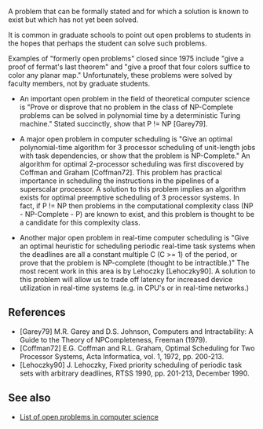 A problem that can be formally stated and for which a solution is known to exist but which has not yet been solved.

It is common in graduate schools to point out open problems to students in the hopes that perhaps the student can solve such problems.

Examples of "formerly open problems" closed since 1975 include "give a proof of fermat's last theorem" and "give a proof that four colors suffice to color any planar map."  Unfortunately, these problems were solved by faculty members, not by graduate students.

*An important open problem in the field of theoretical computer science is "Prove or disprove that no problem in the class of NP-Complete problems can be solved in polynomial time by a deterministic Turing machine."  Stated succinctly, show that P != NP [Garey79].

*A major open problem in computer scheduling is "Give an optimal polynomial-time algorithm for 3 processor scheduling of unit-length jobs with task dependencies, or show that the problem is NP-Complete."  An algorithm for optimal 2-processor scheduling was first discovered by Coffman and Graham [Coffman72].  This problem has practical importance in scheduling the instructions in the pipelines of a superscalar processor.  A solution to this problem implies an algorithm exists for optimal preemptive scheduling of 3 processor systems.  In fact, if P != NP then problems in the computational complexity class (NP - NP-Complete - P) are known to exist, and this problem is thought to be a candidate for this complexity class.

*Another major open problem in real-time computer scheduling is "Give an optimal heuristic for scheduling periodic real-time task systems when the deadlines are all a constant multiple C (C >= 1) of the period, or prove that the problem is NP-complete (thought to be intractible.)"  The most recent work in this area is by Lehoczky [Lehoczky90].  A solution to this problem will allow us to trade off latency for increased device utilization in real-time systems (e.g. in CPU's or in real-time networks.)

== References ==
*[Garey79] M.R. Garey and D.S. Johnson, Computers and Intractability: A Guide to the Theory of NPCompleteness, Freeman (1979).
*[Coffman72] E.G. Coffman and R.L. Graham, Optimal Scheduling for Two Processor Systems, Acta Informatica, vol. 1, 1972, pp. 200-213.
*[Lehoczky90] J. Lehoczky, Fixed priority scheduling of periodic task sets with arbitrary deadlines, RTSS 1990, pp. 201-213, December 1990.

== See also ==
*[[List of open problems in computer science]]